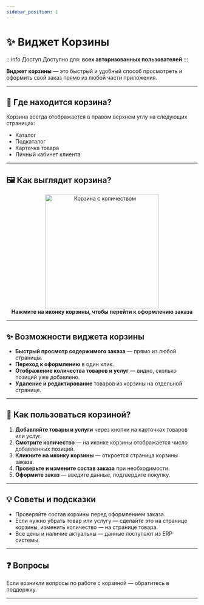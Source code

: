 ```yaml
---
sidebar_position: 1
---
```



# ✨ Виджет Корзины

:::info Доступ
Доступно для: **всех авторизованных пользователей**
:::

**Виджет корзины** — это быстрый и удобный способ просмотреть и оформить свой заказ прямо из любой части приложения.

---

## 📍 Где находится корзина?

Корзина всегда отображается в правом верхнем углу на следующих страницах:

- <Link to="/catalog">Каталог</Link>
- <Link to="/catalog/sub-catalog">Подкаталог</Link>
- <Link to="/catalog/product">Карточка товара</Link>
- <Link to="/account/client">Личный кабинет клиента</Link>

---

## 🖼️ Как выглядит корзина?

<Link to="/cart">
  <div align="center">
    <img src="/img/product/product_to_cart.png" alt="Корзина с количеством" width="300" />
    <figcaption><b>Нажмите на иконку корзины, чтобы перейти к оформлению заказа</b></figcaption>
  </div>
</Link>

---

## ✨ Возможности виджета корзины

- **Быстрый просмотр содержимого заказа** — прямо из любой страницы.
- **Переход к оформлению** в один клик.
- **Отображение количества товаров и услуг** — видно, сколько позиций уже добавлено.
- **Удаление и редактирование** товаров из <Link to="/cart">корзины</Link> на отдельной странице.

---

## 📝 Как пользоваться корзиной?

1. **Добавляйте товары и услуги** через кнопки на карточках товаров или услуг.
2. **Смотрите количество** — на иконке корзины отображается число добавленных позиций.
3. **Кликните на иконку корзины** — откроется страница <Link to="/cart">корзины заказа</Link>.
4. **Проверьте и измените состав заказа** при необходимости.
5. **Оформите заказ** — введите данные, подтвердите покупку.

---

## 💡 Советы и подсказки

- Проверяйте состав корзины перед оформлением заказа.
- Если нужно убрать товар или услугу — сделайте это на странице корзины, изменить количество — на странице товара.
- Все цены и наличие актуальны — данные поступают из ERP системы.

---

## ❓ Вопросы

Если возникли вопросы по работе с корзиной — обратитесь в поддержку.

---
